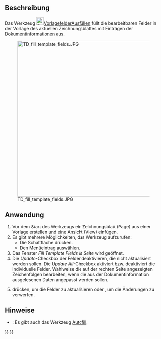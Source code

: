 <languages/>

{{Docnav/de
|[[TechDraw_PageTemplate/de|Seitenvorlage]]
|[[TechDraw_RedrawPage/de|SeiteNeuZeichnen]]
|[[TechDraw_Workbench/de|TechDraw]]
|IconL=TechDraw_PageTemplate.svg
|IconR=TechDraw_RedrawPage.svg
|IconC=Workbench_TechDraw.svg
}}

{{GuiCommand/de
|Name=TechDraw FillTemplateFields
|Name/de=TechDraw VorlagefelderAusfüllen
|MenuLocation=TechDraw → Seite → Vorlagenfelder aktualisieren
|Workbenches=[[TechDraw_Workbench/de|TechDraw]]
|Version=1.0
|SeeAlso=
}}

<span id="Description"></span>
==Beschreibung==

Das Werkzeug [[Image:TechDraw_FillTemplateFields.svg|24px]][[TechDraw_FillTemplateFields/de|VorlagefelderAusfüllen]] füllt die bearbeitbaren Felder in der Vorlage des aktuellen Zeichnungsblattes mit Einträgen der [[Std_ProjectInfo/de|Dokumentinformationen]] aus.

[[Image:TD_fill_template_fields.JPG|500px]]

<span id="Usage"></span>
==Anwendung==

# Vor dem Start des Werkzeugs ein Zeichnungsblatt (Page) aus einer Vorlage erstellen und eine Ansicht (View) einfügen.
# Es gibt mehrere Möglichkeiten, das Werkzeug aufzurufen:
#* Die Schaltfläche {{Button|[[Image:TechDraw_FillTemplateFields.svg|16px]] [[TechDraw_FillTemplateFields/de|Vorlagenfelder aktualisieren]]}} drücken.
#* Den Menüeintrag {{MenuCommand|TechDraw → Seite → [[Image:TechDraw_FillTemplateFields.svg|16px]] Vorlagenfelder aktualisieren}} auswählen.
# Das Fenster ''Fill Template Fields in Seite'' wird geöffnet.
# Die ''Update''-Checkbox der Felder deaktivieren, die nicht aktualisiert werden sollen. Die ''Update All''-Checkbox aktiviert bzw. deaktiviert die individuelle Felder. Wahlweise die auf der rechten Seite angezeigten Zeichenfolgen bearbeiten, wenn die aus der Dokumentinformation ausgelesenen Daten angepasst werden sollen.
# {{Button|Ok}} drücken, um die Felder zu aktualisieren oder {{Button|Abbrechen}} , um die Änderungen zu verwerfen.

<span id="Notes"></span>
==Hinweise==

<div class="mw-translate-fuzzy">
* {{Version/de|1.0}}: Es gibt auch das Werkzeug [[TechDraw_Templates/de#Description|Autofill]].
</div>


{{Docnav/de
|[[TechDraw_PageTemplate/de|Seitenvorlage]]
|[[TechDraw_RedrawPage/de|SeiteNeuZeichnen]]
|[[TechDraw_Workbench/de|TechDraw]]
|IconL=TechDraw_PageTemplate.svg
|IconR=TechDraw_RedrawPage.svg
|IconC=Workbench_TechDraw.svg
}}

{{TechDraw Tools navi{{#translation:}}}}
{{Userdocnavi{{#translation:}}}}
{{clear}}